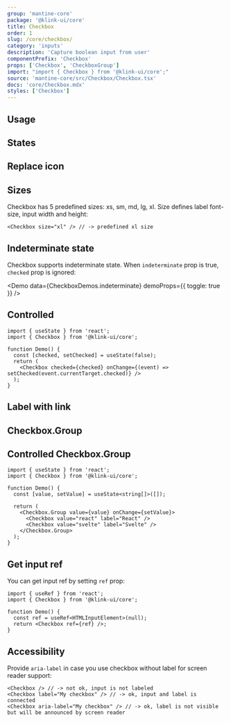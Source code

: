 ```yaml
---
group: 'mantine-core'
package: '@klink-ui/core'
title: Checkbox
order: 1
slug: /core/checkbox/
category: 'inputs'
description: 'Capture boolean input from user'
componentPrefix: 'Checkbox'
props: ['Checkbox', 'CheckboxGroup']
import: "import { Checkbox } from '@klink-ui/core';"
source: 'mantine-core/src/Checkbox/Checkbox.tsx'
docs: 'core/Checkbox.mdx'
styles: ['Checkbox']
---
```



## Usage

<Demo data={CheckboxDemos.configurator} />

## States

<Demo data={CheckboxDemos.states} />

## Replace icon

<Demo data={CheckboxDemos.icon} />

## Sizes

Checkbox has 5 predefined sizes: xs, sm, md, lg, xl. Size defines label font-size, input width and height:

```tsx
<Checkbox size="xl" /> // -> predefined xl size
```

<Demo data={CheckboxDemos.sizes} />

## Indeterminate state

Checkbox supports indeterminate state. When `indeterminate` prop is true,
`checked` prop is ignored:

<Demo data={CheckboxDemos.indeterminate} demoProps={{ toggle: true }} />

## Controlled

```tsx
import { useState } from 'react';
import { Checkbox } from '@klink-ui/core';

function Demo() {
  const [checked, setChecked] = useState(false);
  return (
    <Checkbox checked={checked} onChange={(event) => setChecked(event.currentTarget.checked)} />
  );
}
```

## Label with link

<Demo data={CheckboxDemos.anchor} />

## Checkbox.Group

<Demo data={CheckboxDemos.groupConfigurator} />

## Controlled Checkbox.Group

```tsx
import { useState } from 'react';
import { Checkbox } from '@klink-ui/core';

function Demo() {
  const [value, setValue] = useState<string[]>([]);

  return (
    <Checkbox.Group value={value} onChange={setValue}>
      <Checkbox value="react" label="React" />
      <Checkbox value="svelte" label="Svelte" />
    </Checkbox.Group>
  );
}
```

## Get input ref

You can get input ref by setting `ref` prop:

```tsx
import { useRef } from 'react';
import { Checkbox } from '@klink-ui/core';

function Demo() {
  const ref = useRef<HTMLInputElement>(null);
  return <Checkbox ref={ref} />;
}
```

## Accessibility

Provide `aria-label` in case you use checkbox without label for screen reader support:

```tsx
<Checkbox /> // -> not ok, input is not labeled
<Checkbox label="My checkbox" /> // -> ok, input and label is connected
<Checkbox aria-label="My checkbox" /> // -> ok, label is not visible but will be announced by screen reader
```
